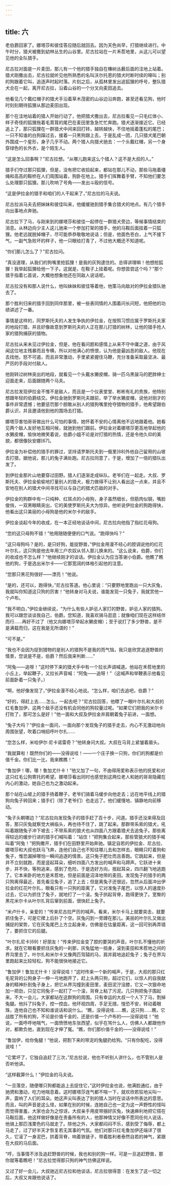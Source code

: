 ```yaml
---
---
---
```

title: 六
---




老伯爵回家了。娜塔莎和彼佳答应随后就回去。因为天色尚早，打猎继续进行。中午时分，猎犬被撒到幼林丛生的山谷里。尼古拉站在一片禾茬地里，从这儿可以望见他的全队猎手。

尼古拉对面是一片麦田，那儿有一个他的猎手独自在榛树丛薮后面的洼地上站着。猎犬刚撒出去，尼古拉就听见他所熟悉的名叫沃尔托恩的猎犬时断时续的嗥叫；别的狗跟着它叫，追逐声时起时落。片刻之后，从孤林里发出追狐狸的呼号，整队猎犬合在一起，离开尼古拉，沿着山谷的一个分叉向麦田追去。

他看见几个戴红帽子的猎犬手沿着草木茂密的山谷边沿奔跑，甚至还看见狗，他时时刻刻期待狐狸从那边麦田出现。

那个在洼地站着的猎人开始行动了，他把猎犬撒出去，尼古拉看见一只毛红体小、样子奇怪的狐狸拖着毛茸茸的尾巴在麦田里急急忙忙奔跑。猎犬逐渐接近它。已经追上了，那只狐狸在一群猎犬中间来回打转，越转越快，不住地摇着蓬松的尾巴；一只不知谁的白狗蹿过去，接着一只黑狗跟上去，于是乱成一团，几只猎犬尾巴朝外围成一个星形，身子几乎不动。两个猎人向猎犬驰去：一个头戴红帽，另一个身穿绿色的长外衣，是个陌生人。

“这是怎么回事啊？”尼古拉想。“从哪儿跑来这么个猎人？这不是大叔的人。”

猎手们夺过那只狐狸，但是，没有把它收拾起来，都站在那儿不动，那些马拖着缰绳和高高的鞍桥在人们周围站着，狗卧在地上。猎手们挥舞着手臂，不知他们要怎么处理那只狐狸。那儿吹响了号角——发出斗殴的信号。

“这是伊拉金的猎手和咱们的人干起来了，”尼古拉的马夫说。

尼古拉派马夫去把妹妹和彼佳叫来，他缓缓驰到猎手集合猎犬的地点。有几个猎手向出事地点奔驰。

尼古拉下了马，与刚来到的娜塔莎和彼佳一起停在一群猎犬旁边，等候事情结束的消息。从林边向少主人这儿驰来一个参加打架的猎手，他的马鞍后面挂着一只狐狸。他老远就脱掉帽子，尽可能恭恭敬敬地说话；但是，他面色苍白，上气不接下气，一副气急败坏的样子，他一只眼给打青了，不过他大概还不知道呢。

“你们那儿怎么了？”尼古拉问。

“真没道理，从我们的狗嘴里抢狐狸！是我的灰狗逮住的。总得讲理嘛！他想抢狐狸！我举起狐狸给他一下子。这就是，在鞍子上挂着呢。你想尝尝这个吗？”那个猎手指着匕首说，大概他想象他还在同敌人说话呢。

尼古拉没有和那人说什么，他叫妹妹和彼佳等着他，他策马向敌对的伊拉金猎队驰去了。

那个胜利归来的猎手回到同伴那里，被一些表同情的人围着问长问短，他把他的功绩讲述了一番。

事情是这样的，同罗斯托夫的人发生争执的伊拉金，在按照习惯应属于罗斯托夫家的地段打猎，并且好像故意到罗斯托夫的人正在那儿打猎的树林，让他的猎手抢人家的猎狗捕获的猎物。

尼古拉从来未见过伊拉金，但是，他在看问题和感情上从来不守中庸之道，由于风闻这位地主残暴而且专横，所以对他满心的愤恨，认为他是最凶恶的敌人。他现在去找他，怒不可遏，而且非常激动，手里紧紧握住马鞭，充分准备采取最坚决、最严厉的手段对付敌人。

他刚转过树林突出的地段，就看见一个头戴水獭皮帽，骑一匹乌黑骏马的肥胖绅士迎面走来，后面跟随两个马夫。

尼古拉发现伊拉金不惟不是敌人，而且是一个仪表堂堂、彬彬有礼的贵族，他特别想跟年轻的伯爵结交。伊拉金驰到罗斯托夫跟前，举了举水獭皮帽，说他对刚才的事件非常遗憾；他要惩罚那个胆敢从别人的猎狗嘴里抢夺猎物的猎手，他希望跟伯爵认识，并且邀请他到他的围场去打猎。

娜塔莎害怕哥哥做出什么可怕的事情，她怀着不安的心情离他不远地跟着他。她看见两个敌人友好地互相问候，就驰到他们跟前。伊拉金对着娜塔莎更高地举起他的水獭皮帽，愉快地微笑着说，伯爵小姐不论是对打猎的热情，还是令他久仰的美貌，都很像狄安娜[67]。

伊拉金为补偿他的猎手的罪过，坚持请罗斯托夫到一俄里[68]外他自己留用的山坡去打猎，据他说，那儿的兔子满处跑。尼古拉同意了，于是，增加了一倍的猎队出发了。

到伊拉金那片山地要穿过田野。猎人们逐渐走成纵队。老爷们在一起走。大叔、罗斯托夫、伊拉金偷偷地打量别人的猎犬，极力做得不让别人看出这一点来，并且不安地在别人的猎犬中间寻找可以与自己的猎犬匹敌的对手。

伊拉金的狗群中有一只纯种、红斑点的小母狗，身子虽然细长，但筋肉似钢，嘴脸俊俏，一双黑眼睛突出，它的美使罗斯托夫大为惊异。他听说伊拉金的狗跑得快，他看出这只美丽的小母狗是他的米尔卡的敌手。

伊拉金谈起今年的收成，在一本正经地谈话中间，尼古拉向他指了指红花母狗。

“您的这只母狗不错！”他用随随便便的口气说。“跑得快吗？”

“这只母狗吗？是的，是只好狗，能捉野兽，”伊拉金用漫不经心的腔调说他的红花叶尔扎，这只狗是他去年用三户农奴从邻人那儿换来的。“这么说来，伯爵，你们的收成也不怎么样？”他继续刚才的谈话。伊拉金认为应当答谢小伯爵。他瞧了瞧他的狗，于是选出米尔卡——它那宽阔的体格引起他的注意。

“您那只黑花狗很好——漂亮！”他说。

“是的，还可以，跑得快，”尼古拉答道。他心里说：“只要野地里跑出一只大灰兔，我就叫你知道这只狗的厉害！”他转身对马夫说，谁能发现一只兔子，我就赏他一个卢布。

“我不明白，”伊拉金继续说，“为什么有些人妒忌人家打的野兽，妒忌人家的猎狗。我可以跟您谈谈我自己，伯爵。您知道，我喜欢骑马逛逛；就像咱们现在这样结伴而行……再好不过了（他又向娜塔莎举起水獭皮帽）；至于说打了多少野兽，是不是满载而归，这在我是无所谓的！”

“可不是。”

“我也不会因为捉到猎物的是别人的猎狗不是我的而气恼，我只是欣赏追逐野兽的情景，您说是不是，伯爵？然后我来判断……”

“阿兔——追呀！”这时停下来的猎犬手中有一个拉长声调喊道。他站在禾茬地里的小丘上，举起鞭子，又拉长声音喊：“阿兔——追呀！”（这喊声和举鞭表示他看见前面卧着一只兔子。）

“啊，他好像发现了，”伊拉金漫不经心地说。“怎么样，咱们去追吧，伯爵？”

“好的，得赶上去……怎么，一起去吧？”尼古拉回答，他瞟了一眼叶尔扎和大叔的红毛鲁加伊，这两个敌手还没有机会同他的狗较量过呢。“如果它们把我的米尔卡打败了，那可怎么是好！”他一面和大叔及伊拉金并肩朝着兔子前进，一面想。

“兔子大吗？”伊拉金一面问，一面向那个发现兔子的猎手走去，内心不无激动地向周围张望，吹着口哨招呼叶尔扎……

“您怎么样，米哈伊尔·尼卡诺雷奇？”他转身问大叔。大叔在马背上紧皱着眉头。

“我就算啦！既然你们的——没得说哇！——一个庄子换一只狗，你们的狗都是价值千金。你们比一比，我来瞧瞧！”

“鲁加伊！哪，哪！鲁加尤什卡！”他又加了一句，不由得用爱称表示他的抚爱和对这只红毛公狗寄托的希望。娜塔莎看出同时也感觉到这两位老人和她的哥哥隐藏在内心的激动，她自己也为之激动起来。

那个站在山坡上的猎手扬着鞭子，老爷们骑着马缓步向他走去；远在地平线上的猎狗向兔子转回来；猎手们（除了老爷们）也走远了。他们缓慢地、镇静地向前移动。

“兔子头朝哪边？”尼古拉向发现兔子的猎手赶了百十步，问道。猎手还没来得及回答，那只灰兔就察觉大祸临头，再也待不住了，跳了起来。那群带系索的猎犬，吼叫着跟随兔子冲下坡去；不带系索的狼犬也从四面八方跟着猎犬去追兔子。那些离得较远的缓步行进的猎手们喊叫着：“站住！”把狗集合起来，那些管狼犬的猎手喊叫着“阿兔！”把狗撒开，猎手们在田野里开始奔驰。镇定自若的伊拉金、尼古拉、娜塔莎和大叔也跃马飞奔，连他们自己也不知往哪儿去和怎样去，眼睛只盯着狗和兔子，惟恐漏掉哪怕一瞬间追逐的情景。这只兔子肥壮而且善跑。它跳起来，但是并不立刻就跑，而是竖起耳朵，细听四面八方发出的喊声和马蹄声。它跃进十来步，并不快，等狗追来，感到了危险，于是选好方向，抿起耳朵，四爪翻飞地逃跑了。它本来卧的地方是禾茬地，但是前面是沼泽地带的麦田。发现兔子的猎手的两只狗离得最近，首先看见兔子，追了上去；但是离兔子还很远，忽然从后面冲出伊拉金的红花叶尔扎，眼看只有一只狗的距离了，它对准兔子尾巴，以惊人的速度扑过去，它以为抓住了兔子，就地打了一个滚。兔子拱起背脊，跑得更快了。宽臀的黑花米尔卡从叶尔扎背后窜到前面，很快赶上兔子。

“米卢什卡，亲爱的！”传来尼古拉严厉的喊声。看来，米尔卡马上就要突击，就要抓住兔子，可是它撵上后扑了个空。灰兔闪到一旁蹲在那儿。美丽的叶尔扎又做出捕捉的架势，它在灰兔尾巴上方立起身来，仿佛是在估量距离，这一回可别再弄错了，要抓住它的后腿。

“叶尔扎尼卡[69]！好朋友！”传来伊拉金变了腔的要哭的声音。叶尔扎不懂他的祈求。就在它眼看要抓住灰兔的一刹那，灰兔猛地一扭身，滚到麦田和禾茬地之间的界沟里去了。叶尔扎和米尔卡又像两匹驾辕的马，肩并肩地追赶兔子；兔子在界沟里跑起来比较轻松，狗不能很快地接近它。

“鲁加伊！鲁加尤什卡！没得说哇！”这时传来一个新的喊声，于是，大叔的那只红毛驼背的公狗身子一伸一弓地跑开了，赶上头两只狗，超过它们，以惊人的自我献身的精神扑到兔子身上，把它从界沟撞到麦田里，麦田泥泞没膝，它又一次狠命地加一把劲，只见它同兔子一起打了一个滚，背脊上粘了污泥。几只狗把兔子围起来。不大一会儿，大家都站在这群狗的周围。只有幸运的大叔一个人下了马，割掉兔腿。他抖了抖兔子，控一控血，他环视四周，手足无措，惶恐不安，转动着眼珠，连他自己也不知和谁说话和说什么。“瞧，没得说哇……瞧，这只狗……瞧，它战胜了所有的狗，不论是价值千金的，还是价值一个卢布的——没得说哇！”他说，一面呼呼地喘气，一面愤愤地东张西望，似乎在骂什么人，仿佛人人都跟他作对，都欺负他，直到现在才伸了冤。“瞧，你们那价值千金的——没得说哇！”

“鲁加伊，给你兔腿！”他说，把割下来的带泥的兔腿扔给狗。“只有你配吃，没得说哇！”

“它累坏了，它独自追赶了三次，”尼古拉说，他也不听别人讲什么，也不管别人是否听他讲。

“这样截算什么！”伊拉金的马夫说。

“一旦落空，随便哪只狗都能追上去捉住它，”这时伊拉金也说，他满脸通红，由于驰骋和激动，吃力地喘息着。这时娜塔莎连气都不喘一下，就欢欣若狂地尖叫一声，震响了人们的耳朵。她这声尖叫表达了别的猎人当时在谈话中所表达的意思。而且，叫的声音是这么怪，如果在别的时候，连她自己也一定为这一声野性的怪叫而觉得害羞，大家也会为之惊讶。大叔亲手用皮带捆好灰兔，快速麻利地把它搭在马鞍后面，他这样做好像是在责备所有的人，他那神情又好像不愿同任何人说话，他骑上那匹浅栗色的马就走了。除他之外，大家都闷闷不乐，感到受了侮辱，都上马走了，过了好半天才恢复若无其事的气氛。他们对那只红毛鲁加伊还端详了很久，它滚了一身泥巴，拱着背脊，响着铁链子，带着胜利者泰然自若的神气，紧跟在大叔的马后面。

“哼，当事情不涉及追赶野兽的时候，我也和别的狗一样。可是一旦追赶野兽，那你就等着瞧吧！”尼古拉觉得那只狗的神气仿佛这样说。

又过了好一会儿，大叔驰近尼古拉和他谈话，尼古拉很得意：在发生了这一切之后，大叔又肯跟他说话了。